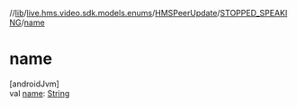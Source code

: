 //[lib](/api-reference/android/v2/home/content)/[live.hms.video.sdk.models.enums](../../index)/[HMSPeerUpdate](../index)/[STOPPED_SPEAKING](index)/[name](name)

# name

[androidJvm]\
val [name](name): [String](https://kotlinlang.org/api/latest/jvm/stdlib/kotlin/-string/index.html)
